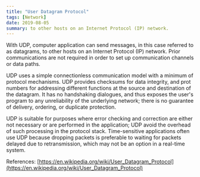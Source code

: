 ```yaml
---
title: "User Datagram Protocol"
tags: [Network]
date: 2019-08-05
summary: to other hosts on an Internet Protocol (IP) network.
---
```


With UDP, computer application can send messages, in this case referred to as datagrams,
to other hosts on an Internet Protocol (IP) network. Prior communications are not required
in order to set up communication channels or data paths.

UDP uses a simple connectionless communication model with a minimum of protocol
mechanisms. UDP provides checksums for data integrity, and prot numbers for addressing
different functions at the source and destination of the datagram. It has no handshaking
dialogues, and thus exposes the user's program to any unreliability of the underlying
network; there is no guarantee of delivery, ordering, or duplicate protection.

UDP is suitable for purposes where error checking and correction are either not necessary
or are performed in the application; UDP avoid the overhead of such processing in the
protocol stack. Time-sensitive applications often use UDP because dropping packets is
preferable to waiting for packets delayed due to retransmission, which may not be an
option in a real-time system.

References: [https://en.wikipedia.org/wiki/User_Datagram_Protocol](https://en.wikipedia.org/wiki/User_Datagram_Protocol)
